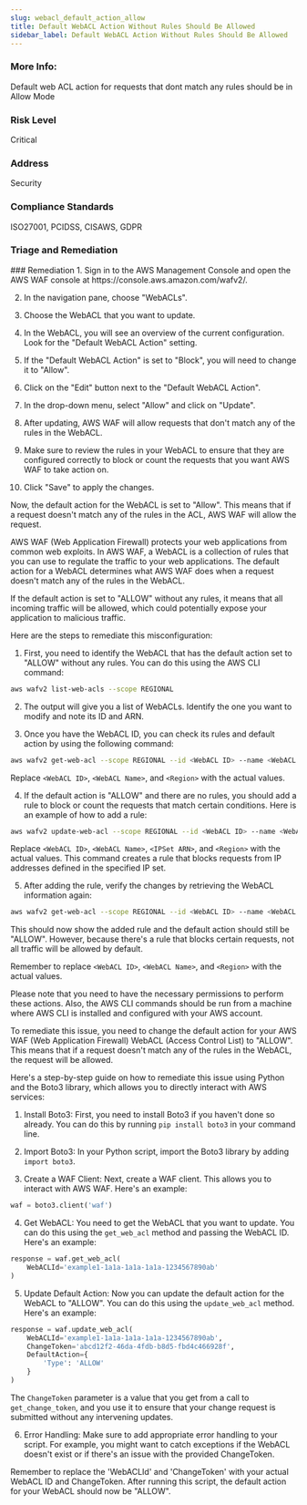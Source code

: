 ```yaml
---
slug: webacl_default_action_allow
title: Default WebACL Action Without Rules Should Be Allowed
sidebar_label: Default WebACL Action Without Rules Should Be Allowed
---
```


### More Info:

Default web ACL action for requests that dont match any rules should be in Allow Mode

### Risk Level

Critical

### Address

Security

### Compliance Standards

ISO27001, PCIDSS, CISAWS, GDPR


### Triage and Remediation
<Tabs>
<Tab title='Remediation'>
### Remediation

<AccordionGroup>
<Accordion title='Using Console' defaultOpen='true'>
1. Sign in to the AWS Management Console and open the AWS WAF console at https://console.aws.amazon.com/wafv2/.

2. In the navigation pane, choose "WebACLs".

3. Choose the WebACL that you want to update.

4. In the WebACL, you will see an overview of the current configuration. Look for the "Default WebACL Action" setting.

5. If the "Default WebACL Action" is set to "Block", you will need to change it to "Allow". 

6. Click on the "Edit" button next to the "Default WebACL Action".

7. In the drop-down menu, select "Allow" and click on "Update".

8. After updating, AWS WAF will allow requests that don't match any of the rules in the WebACL.

9. Make sure to review the rules in your WebACL to ensure that they are configured correctly to block or count the requests that you want AWS WAF to take action on.

10. Click "Save" to apply the changes. 

Now, the default action for the WebACL is set to "Allow". This means that if a request doesn't match any of the rules in the ACL, AWS WAF will allow the request.
</Accordion>

<Accordion title='Using CLI'>
AWS WAF (Web Application Firewall) protects your web applications from common web exploits. In AWS WAF, a WebACL is a collection of rules that you can use to regulate the traffic to your web applications. The default action for a WebACL determines what AWS WAF does when a request doesn't match any of the rules in the WebACL.

If the default action is set to "ALLOW" without any rules, it means that all incoming traffic will be allowed, which could potentially expose your application to malicious traffic. 

Here are the steps to remediate this misconfiguration:

1. First, you need to identify the WebACL that has the default action set to "ALLOW" without any rules. You can do this using the AWS CLI command:

```bash
aws wafv2 list-web-acls --scope REGIONAL
```

2. The output will give you a list of WebACLs. Identify the one you want to modify and note its ID and ARN.

3. Once you have the WebACL ID, you can check its rules and default action by using the following command:

```bash
aws wafv2 get-web-acl --scope REGIONAL --id <WebACL ID> --name <WebACL Name> --region <Region>
```

Replace `<WebACL ID>`, `<WebACL Name>`, and `<Region>` with the actual values. 

4. If the default action is "ALLOW" and there are no rules, you should add a rule to block or count the requests that match certain conditions. Here is an example of how to add a rule:

```bash
aws wafv2 update-web-acl --scope REGIONAL --id <WebACL ID> --name <WebACL Name> --default-action Block={} --rules '[{ "Name": "Rule1", "Priority": 1, "Action": { "Block": {} }, "Statement": { "IPSetReferenceStatement": { "ARN": "<IPSet ARN>" } }, "VisibilityConfig": { "SampledRequestsEnabled": true, "CloudWatchMetricsEnabled": true, "MetricName": "Rule1" } }]' --region <Region>
```

Replace `<WebACL ID>`, `<WebACL Name>`, `<IPSet ARN>`, and `<Region>` with the actual values. This command creates a rule that blocks requests from IP addresses defined in the specified IP set.

5. After adding the rule, verify the changes by retrieving the WebACL information again:

```bash
aws wafv2 get-web-acl --scope REGIONAL --id <WebACL ID> --name <WebACL Name> --region <Region>
```

This should now show the added rule and the default action should still be "ALLOW". However, because there's a rule that blocks certain requests, not all traffic will be allowed by default.

Remember to replace `<WebACL ID>`, `<WebACL Name>`, and `<Region>` with the actual values.

Please note that you need to have the necessary permissions to perform these actions. Also, the AWS CLI commands should be run from a machine where AWS CLI is installed and configured with your AWS account.
</Accordion>

<Accordion title='Using Python'>
To remediate this issue, you need to change the default action for your AWS WAF (Web Application Firewall) WebACL (Access Control List) to "ALLOW". This means that if a request doesn't match any of the rules in the WebACL, the request will be allowed. 

Here's a step-by-step guide on how to remediate this issue using Python and the Boto3 library, which allows you to directly interact with AWS services:

1. Install Boto3: First, you need to install Boto3 if you haven't done so already. You can do this by running `pip install boto3` in your command line.

2. Import Boto3: In your Python script, import the Boto3 library by adding `import boto3`.

3. Create a WAF Client: Next, create a WAF client. This allows you to interact with AWS WAF. Here's an example:

```python
waf = boto3.client('waf')
```

4. Get WebACL: You need to get the WebACL that you want to update. You can do this using the `get_web_acl` method and passing the WebACL ID. Here's an example:

```python
response = waf.get_web_acl(
    WebACLId='example1-1a1a-1a1a-1a1a-1234567890ab'
)
```

5. Update Default Action: Now you can update the default action for the WebACL to "ALLOW". You can do this using the `update_web_acl` method. Here's an example:

```python
response = waf.update_web_acl(
    WebACLId='example1-1a1a-1a1a-1a1a-1234567890ab',
    ChangeToken='abcd12f2-46da-4fdb-b8d5-fbd4c466928f',
    DefaultAction={
        'Type': 'ALLOW'
    }
)
```

The `ChangeToken` parameter is a value that you get from a call to `get_change_token`, and you use it to ensure that your change request is submitted without any intervening updates.

6. Error Handling: Make sure to add appropriate error handling to your script. For example, you might want to catch exceptions if the WebACL doesn't exist or if there's an issue with the provided ChangeToken.

Remember to replace the 'WebACLId' and 'ChangeToken' with your actual WebACL ID and ChangeToken. After running this script, the default action for your WebACL should now be "ALLOW".
</Accordion>

</AccordionGroup>
</Tab>
</Tabs>


